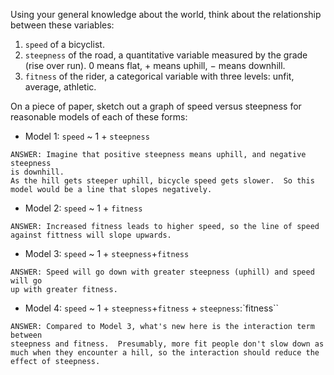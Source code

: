 <!--  Author: Daniel Kaplan -->
<!--  Subject: Correlation -->

Using your general knowledge about the world, think about the
relationship between these variables:

#. `speed` of a bicyclist.
#. `steepness` of the road, a quantitative variable 
measured by the grade (rise over run). 0 means flat, + means uphill, $-$ means downhill.
#. `fitness` of the rider, a categorical variable with three
levels: unfit, average, athletic.


On a piece of paper, sketch out a graph of speed versus steepness for reasonable models of each of these forms:

* Model 1: `speed` ~ 1 + `steepness`

```asis
ANSWER: Imagine that positive steepness means uphill, and negative steepness
is downhill. 
As the hill gets steeper uphill, bicycle speed gets slower.  So this
model would be a line that slopes negatively.
```

* Model 2: `speed` ~ 1 + `fitness`

```asis
ANSWER: Increased fitness leads to higher speed, so the line of speed against fittness will slope upwards.
```

* Model 3: `speed` ~ 1 + `steepness`+`fitness`

```asis
ANSWER: Speed will go down with greater steepness (uphill) and speed will go
up with greater fitness.
```

* Model 4: `speed` ~ 1 + `steepness`+`fitness` + `steepness`:`fitness``

```asis
ANSWER: Compared to Model 3, what's new here is the interaction term between
steepness and fitness.  Presumably, more fit people don't slow down as
much when they encounter a hill, so the interaction should reduce the
effect of steepness.
```


